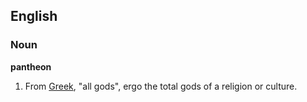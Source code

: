 ==English==
===Noun===
'''pantheon'''
#From [[Greek]], "all gods", ergo the total gods of a religion or culture.
